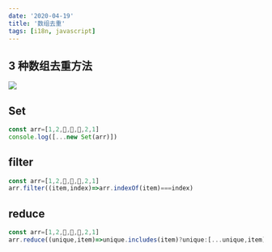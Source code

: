 ```yaml
---
date: '2020-04-19'
title: '数组去重'
tags: [i18n, javascript]
---
```


## 3 种数组去重方法

![](https://pics-rust.vercel.app/img/20200413152655.png)

## Set

```js
const arr=[1,2,🤩,🤩,🤩,2,1]
console.log([...new Set(arr)])
```

## filter

```js
const arr=[1,2,🤩,🤩,🤩,2,1]
arr.filter((item,index)=>arr.indexOf(item)===index)
```

## reduce

```js
const arr=[1,2,🤩,🤩,🤩,2,1]
arr.reduce((unique,item)=>unique.includes(item)?unique:[...unique,item],[])
```

